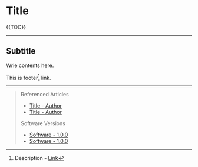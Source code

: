 # Title

{{TOC}}

---

<MDXComponent 
	prop1=""
	prop2=""
/>

## Subtitle

Wrie contents here.

This is footer[^footer] link.

---

> Referenced Articles
> - [Title - Author]()
> - [Title - Author]()
> 
> Software Versions
> - [Software - 1.0.0]()
> - [Software - 1.0.0]()


[^footer]: Description - [Link]()
